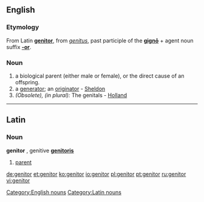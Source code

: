 ==English==

===Etymology===
From Latin '''[[genitor#Latin|genitor]]''', from ''[[genitus]]'', past participle of the '''[[gigno|gignō]]''' + agent noun suffix '''[[-or]]'''.

===Noun===
{{en-noun}}


# a biological parent (either male or female), or the direct cause of an offspring.
# a [[generator]]; an [[originator]] - [[Sheldon]]
# ''(Obsolete), (in plural):'' The genitals - [[Holland]]

[[Category:English nouns]]

----

==Latin==

===Noun===
'''genitor''' {{m}}, genitive '''[[genitoris]]'''

# [[parent]]

[[Category:Latin nouns]]

[[de:genitor]]
[[et:genitor]]
[[ko:genitor]]
[[io:genitor]]
[[pl:genitor]]
[[pt:genitor]]
[[ru:genitor]]
[[vi:genitor]]